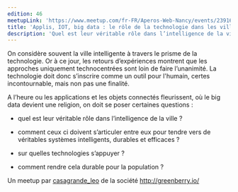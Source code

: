 ```yaml
---
edition: 46
meetupLink: 'https://www.meetup.com/fr-FR/Aperos-Web-Nancy/events/239163343/'
title: 'Applis, IOT, big data : le rôle de la technologie dans les villes de demain !'
description: 'Quel est leur véritable rôle dans l’intelligence de la ville ?'
---
```


On considère souvent la ville intelligente à travers le prisme de la technologie. Or à ce jour, les retours d’expériences montrent que les approches uniquement technocentrées sont loin de faire l’unanimité. La technologie doit donc s’inscrire comme un outil pour l'humain, certes incontournable, mais non pas une finalité.

A l’heure ou les applications et les objets connectés fleurissent, où le big data devient une religion, on doit se poser certaines questions :

-   quel est leur véritable rôle dans l’intelligence de la ville ?

-   comment ceux ci doivent s’articuler entre eux pour tendre vers de véritables systèmes intelligents, durables et efficaces ?

-   sur quelles technologies s’appuyer ?

-   comment rendre cela durable pour la population ?

Un meetup par [casagrande_leo](https://twitter.com/casagrande_leo) de la société http://greenberry.io/
